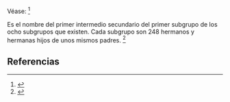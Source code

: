 Véase: <ref>{{lib|LU|77|8|2}}</ref> 

Es el nombre del primer intermedio secundario del primer subgrupo de los ocho subgrupos que existen. Cada subgrupo son 248 hermanos y hermanas hijos de unos mismos padres. <ref>{{lib|LU|77|6|4}}</ref> 

== Referencias ==
<references />
